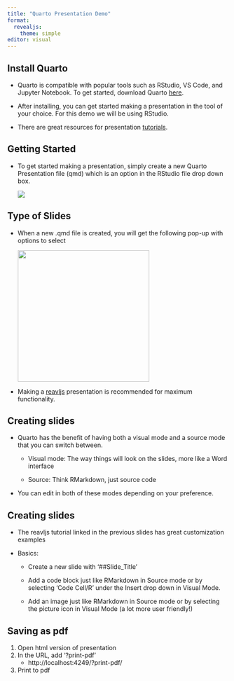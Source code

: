 ---
title: "Quarto Presentation Demo"
format: 
  revealjs:
    theme: simple
editor: visual
---

## Install Quarto

-   Quarto is compatible with popular tools such as RStudio, VS Code, and Jupyter Notebook. To get started, download Quarto [here](https://quarto.org/docs/get-started/).

-   After installing, you can get started making a presentation in the tool of your choice. For this demo we will be using RStudio.

-   There are great resources for presentation [tutorials](https://quarto.org/docs/presentations/).

## Getting Started

-   To get started making a presentation, simply create a new Quarto Presentation file (qmd) which is an option in the RStudio file drop down box.

    ![](Images/open.png)

## Type of Slides

-   When a new .qmd file is created, you will get the following pop-up with options to select

    ![](Images/options.png){width="300"}

-   Making a [reavljs](https://quarto.org/docs/presentations/revealjs/) presentation is recommended for maximum functionality.

## Creating slides

-   Quarto has the benefit of having both a visual mode and a source mode that you can switch between.

    -   Visual mode: The way things will look on the slides, more like a Word interface

    -   Source: Think RMarkdown, just source code

-   You can edit in both of these modes depending on your preference.

## Creating slides

-   The reavljs tutorial linked in the previous slides has great customization examples

-   Basics:

    -   Create a new slide with '##Slide_Title'

    -   Add a code block just like RMarkdown in Source mode or by selecting 'Code Cell/R' under the Insert drop down in Visual Mode.

    -   Add an image just like RMarkdown in Source mode or by selecting the picture icon in Visual Mode (a lot more user friendly!)

## Saving as pdf

1.  Open html version of presentation
2.  In the URL, add '?print-pdf'
    -   http://localhost:4249/?print-pdf/
3.  Print to pdf

